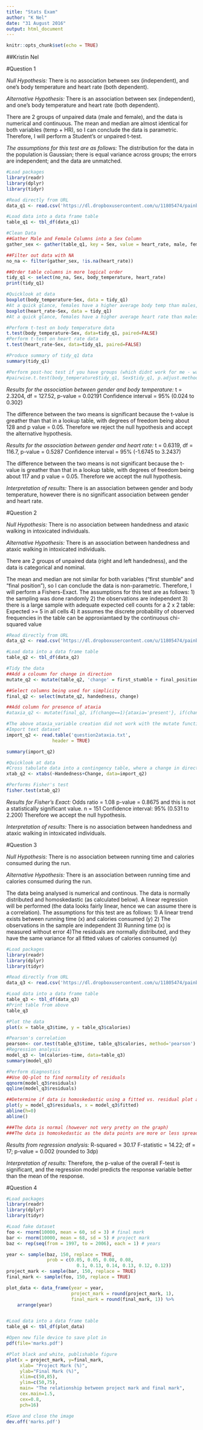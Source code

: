 ```yaml
---
title: "Stats Exam"
author: "K Nel"
date: "31 August 2016"
output: html_document
---
```


```r
knitr::opts_chunk$set(echo = TRUE)
```

##Kristin Nel

#Question 1

*Null Hypothesis:* There is no association between sex (independent), and one's body temperature and heart rate (both dependent).

*Alternative Hypothesis:* There is an association between sex (independent), and one's body temperature and heart rate (both dependent).

There are 2 groups of unpaired data (male and female), and the data is numerical and continuous. The mean and median are almost identical for both variables (temp + HR), so I can conclude the data is parametric. Therefore, I will perform a Student's or unpaired t-test. 

*The assumptions for this test are as follows:*
The distribution for the data in the population is Gaussian; there is equal variance across groups; the errors are independent; and the data are unmatched.
```r
#Load packages
library(readr)
library(dplyr)
library(tidyr)

#Read directly from URL
data_q1 <- read.csv('https://dl.dropboxusercontent.com/u/11805474/painblogr/biostats/exam-data-2016/question1.csv')

#Load data into a data frame table
table_q1 <- tbl_df(data_q1)

#Clean Data
##Gather Male and Female Columns into a Sex Column
gather_sex <- gather(table_q1, key = Sex, value = heart_rate, male, female)

##Filter out data with NA
no_na <- filter(gather_sex, !is.na(heart_rate))

##Order table columns in more logical order
tidy_q1 <- select(no_na, Sex, body_temperature, heart_rate)
print(tidy_q1)

#Quicklook at data
boxplot(body_temperature~Sex, data = tidy_q1)
#At a quick glance, females have a higher average body temp than males, however males have a larger variation around the mean.
boxplot(heart_rate~Sex, data = tidy_q1)
#At a quick glance, females have a higher average heart rate than males, and they have a larger variation around the mean.

#Perform t-test on body temperature data
t.test(body_temperature~Sex, data=tidy_q1, paired=FALSE)
#Perform t-test on heart rate data
t.test(heart_rate~Sex, data=tidy_q1, paired=FALSE)

#Produce summary of tidy_q1 data
summary(tidy_q1)

#Perform post-hoc test if you have groups (which didnt work for me - was in a hurry)
#pairwise.t.test(body_temperature$tidy_q1, Sex$tidy_q1, p.adjust.method='holm',paired=FALSE)
```
*Results for the association between gender and body temperature:*
t = 2.3204, df = 127.52, p-value = 0.02191
Confidence interval = 95% (0.024 to 0.302)

The difference between the two means is significant because the t-value is greather than that in a lookup table, with degrees of freedom being about 128 and p value = 0.05.
Therefore we reject the null hypothesis and accept the alternative hypothesis.

*Results for the association between gender and heart rate:*
t = 0.6319, df = 116.7, p-value = 0.5287
Confidence interval = 95% (-1.6745 to 3.2437)

The difference between the two means is not significant because the t-value is greather than that in a lookup table, with degrees of freedom being about 117 and p value = 0.05.
Therefore we accept the null hypothesis.

*Interpretation of results:*
There is an association between gender and body temperature, however there is no significant association between gender and heart rate.


#Question 2

*Null Hypothesis:* There is no association between handedness and ataxic walking in intoxicated individuals.

*Alternative Hypothesis:* There is  an association between handedness and ataxic walking in intoxicated individuals.

There are 2 groups of unpaired data (right and left handedness), and the data is categorical and nominal. 

The mean and median are not similar for both variables ("first stumble" and "final position"), so I can conclude the data is non-parametric. Therefore, I will perform a Fishers-Exact. The assumptions for this test are as follows:
1) the sampling was done randomly
2) the observations are independent
3) there is a large sample with adequate expected cell counts
  for a 2 x 2 table: Expected >= 5 in all cells
4) it assumes the discrete probability of observed frequencies in the table can be approxiamtaed by the continuous chi-squared value  
```r
#Read directly from URL
data_q2 <- read.csv('https://dl.dropboxusercontent.com/u/11805474/painblogr/biostats/exam-data-2016/question2.csv')

#Load data into a data frame table
table_q2 <- tbl_df(data_q2)

#Tidy the data
##Add a coloumn for change in direction
mutate_q2 <- mutate(table_q2, 'change' = first_stumble + final_position)

##Select columns being used for simplicity
final_q2 <- select(mutate_q2, handedness, change)

##Add column for presence of ataxia 
#ataxia_q2 <- mutate(final_q2, if(change==1){ataxia='present'}, if(change==0 | change=2){ataxia='absent'})

#The above ataxia_variable creation did not work with the mutate function, and so I manually analysed the data and created my own dataset in a text document
#Import text dataset
import_q2 <- read.table('question2ataxia.txt',
                 header = TRUE)

summary(import_q2)

#Quicklook at data
#Cross tabulate data into a contingency table, where a change in direction = 1, while no change in direction = 0; right-handedness = 1 and left-handedness = 0
xtab_q2 <- xtabs(~Handedness+Change, data=import_q2)

#Performs Fisher's test
fisher.test(xtab_q2) 

```
*Results for Fisher's Exact:*
Odds ratio = 1.08
p-value = 0.8675 and this is not a statistically significant value.
n = 151
Confidence interval: 95% (0.531 to 2.200)
Therefore we accept the null hypothesis.

*Interpretation of results:*
There is no association between handedness and ataxic walking in intoxicated individuals.


#Question 3

*Null Hypothesis:* There is no association between running time and calories consumed during the run.

*Alternative Hypothesis:* There is an association between running time and calories consumed during the run.

The data being analysed is numerical and continous. The data is normally distributed and homoskedastic (as calculated below).
A linear regression will be performed (the data looks fairly linear, hence we can assume there is a correlation).
The assumptions for this test are as follows:
1) A linear trend exists between running time (x) and calories consumed (y)
2) The observations in the sample are independent
3) Running time (x) is measured without error
4)The residuals are normally distributed, and they have the same variance for all fitted values of calories consumed (y)
```r
#Load packages
library(readr)
library(dplyr)
library(tidyr)

#Read directly from URL
data_q3 <- read.csv('https://dl.dropboxusercontent.com/u/11805474/painblogr/biostats/exam-data-2016/question3.csv')

#Load data into a data frame table
table_q3 <- tbl_df(data_q3)
#Print table from above
table_q3

#Plot the data
plot(x = table_q3$time, y = table_q3$calories)

#Pearson's correlation
pearson<- cor.test(table_q3$time, table_q3$calories, method='pearson')
#Regression analysis
model_q3 <- lm(calories~time, data=table_q3)
summary(model_q3)

#Perform diagnostics 
##Use QQ-plot to find normality of residuals
qqnorm(model_q3$residuals)
qqline(model_q3$residuals)

##Determine if data is homoskedastic using a fitted vs. residual plot and add abline to visualise the spread
plot(y = model_q3$residuals, x = model_q3$fitted)
abline(h=0)
abline()

###The data is normal (however not very pretty on the graph)
###The data is homoskedastic as the data points are more or less spread evenly on either side
```
*Results from regression analysis:*
R-squared = 30.17
F-statistic = 14.22; df = 17; p-value = 0.002 (rounded to 3dp)

*Interpretation of results:*
Therefore, the p-value of the overall F-test is significant, and the regression model predicts the response variable better than the mean of the response.

#Question 4

```r
#Load packages
library(readr)
library(dplyr)
library(tidyr)

#Load fake dataset
foo <- rnorm(10000, mean = 60, sd = 3) # final mark
bar <- rnorm(10000, mean = 68, sd = 5) # project mark
baz <- rep(seq(from = 1997, to = 2006), each = 1) # years

year <- sample(baz, 150, replace = TRUE,
               prob = c(0.05, 0.05, 0.08, 0.08, 
                          0.1, 0.13, 0.14, 0.13, 0.12, 0.12))
project_mark <- sample(bar, 150, replace = TRUE)
final_mark <- sample(foo, 150, replace = TRUE)

plot_data <- data_frame(year = year,
                        project_mark = round(project_mark, 1),
                        final_mark = round(final_mark, 1)) %>%
    arrange(year)


#Load data into a data frame table
table_q4 <- tbl_df(plot_data)

#Open new file device to save plot in
pdf(file='marks.pdf')

#Plot black and white, publishable figure
plot(x = project_mark, y=final_mark, 
     xlab= "Project Mark (%)", 
     ylab="Final Mark (%)", 
     xlim=c(50,85), 
     ylim=c(50,75), 
     main= "The relationship between project mark and final mark", 
     cex.main=1.5,
     cex=0.8,
     pch=16)

#Save and close the image
dev.off('marks.pdf')

```
